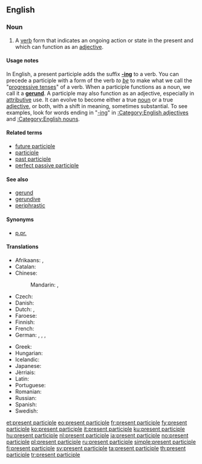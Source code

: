 ==English==
{{wikipedia}}

===Noun===
{{en-noun|head=[[present]] [[participle]]}}

# {{context|grammar|lang=en}} A [[verb]] form that indicates an ongoing action or state in the present and which can function as an [[adjective]].

====Usage notes====
In English, a present participle adds the suffix '''[[-ing]]''' to a verb.  You can precede a participle with a form of the verb ''to [[be]]'' to make what we call the "[[progressive tense]]s" of a verb. When a participle functions as a noun, we call it a '''[[gerund]]'''. A participle may also function as an adjective, especially in [[attributive]] use. It can evolve to become either a true [[noun]] or a true [[adjective]], or both, with a shift in meaning, sometimes substantial. To see examples, look for words ending in "[[-ing]]" in [[:Category:English adjectives]] and [[:Category:English nouns]].

====Related terms====
* [[future participle]] <!-- Latin futurus, venturus, amaturus... -->
* [[participle]]
* [[past participle]]
* [[perfect passive participle]]

====See also====
* [[gerund]]
* [[gerundive]]
* [[periphrastic]]

====Synonyms====
* [[p.pr.]] {{qualifier|abbreviation}}

====Translations====
{{trans-top|verb form that indicates an ongoing action}}
* Afrikaans: {{t|af|teenwoordige deelwoord}}, {{t|af|onvoltooide deelwoord}}
* Catalan: {{t|ca|participi present|m}}
* Chinese:
*: Mandarin: {{t|cmn|現在分詞|sc=Hani}}, {{t+|cmn|现在分词|tr=xiànzài fēncí|sc=Hani}}
* Czech: {{t|cs|příčestí přítomné|n}}
* Danish: {{t+|da|præsens participium|n|c}}
* Dutch: {{t+|nl|onvoltooid deelwoord|n}}, {{t|nl|tegenwoordig deelwoord|n}}
* Faroese: {{t|fo|nútíðar lýsingarháttur|m}}
* Finnish: {{t+|fi|partisiipin preesens}}
* French: {{t+|fr|participe présent|m}}
* German: {{t|de|Mittelwort der Gegenwart|n}}, {{t|de|Partizipium präsentis|n}}, {{t|de|Partizip Präsens|n}}, {{t|de|Partizip I|n}}
{{trans-mid}}
* Greek: {{t|el|μετοχή του ενεστώτα|f|tr=metochí tu enestóta}}
* Hungarian: {{t+|hu|folyamatos melléknévi igenév}}
* Icelandic: {{t+|is|lýsingarháttur nútíðar|m}}
* Japanese: {{t|ja|現在分詞|tr=げんざいぶんし, genzai bunshi|sc=Jpan}}
* Jèrriais: {{t|roa-jer|participe présent|m}}
* Latin: {{t|la|participium praesentis|m|n}}
* Portuguese: {{t+|pt|particípio presente|m}}
* Romanian: {{t|ro|participiu prezent|n}}
* Russian: {{t+|ru|причастие настоящего времени|n|tr=pričástije nastojáščevo vrémeni|sc=Cyrl}}
* Spanish: {{t+|es|participio presente|m}}
* Swedish: {{t+|sv|presensparticip|c}}
{{trans-bottom}}

[[et:present participle]]
[[eo:present participle]]
[[fr:present participle]]
[[fy:present participle]]
[[ko:present participle]]
[[it:present participle]]
[[ku:present participle]]
[[hu:present participle]]
[[nl:present participle]]
[[ja:present participle]]
[[no:present participle]]
[[pl:present participle]]
[[ru:present participle]]
[[simple:present participle]]
[[fi:present participle]]
[[sv:present participle]]
[[ta:present participle]]
[[th:present participle]]
[[tr:present participle]]